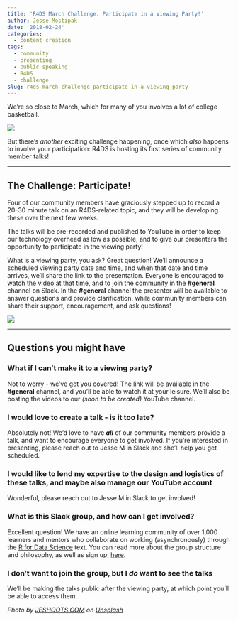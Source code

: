```yaml
---
title: 'R4DS March Challenge: Participate in a Viewing Party!'
author: Jesse Mostipak
date: '2018-02-24'
categories:
  - content creation
tags:
  - community
  - presenting
  - public speaking
  - R4DS
  - challenge
slug: r4ds-march-challenge-participate-in-a-viewing-party
---
```


We're so close to March, which for many of you involves a lot of college basketball. 

![](https://i.imgur.com/BLzfRDk.png)

But there's _another_ exciting challenge happening, once which _also_ happens to involve your participation: R4DS is hosting its first series of community member talks! 

*** 

## The Challenge: Participate!
Four of our community members have graciously stepped up to record a 20-30 minute talk on an R4DS-related topic, and they will be developing these over the next few weeks.  

The talks will be pre-recorded and published to YouTube in order to keep our technology overhead as low as possible, and to give our presenters the opportunity to participate in the viewing party!  

What is a viewing party, you ask? Great question! We'll announce a scheduled viewing party date and time, and when that date and time arrives, we'll share the link to the presentation. Everyone is encouraged to watch the video at that time, and to join the community in the __#general__ channel on Slack. In the __#general__ channel the presenter will be available to answer questions and provide clarification, while community members can share their support, encouragement, and ask questions!  

![](https://i.imgur.com/0lZRk7D.jpg)

*** 

## Questions you might have

### What if I can't make it to a viewing party?
Not to worry - we've got you covered! The link will be available in the __#general__ channel, and you'll be able to watch it at your leisure. We'll also be posting the videos to our _(soon to be created)_ YouTube channel.  

### I would love to create a talk - is it too late?
Absolutely not! We'd love to have __*all*__ of our community members provide a talk, and want to encourage everyone to get involved. If you're interested in presenting, please reach out to Jesse M in Slack and she'll help you get scheduled.  

### I would like to lend my expertise to the design and logistics of these talks, and maybe also manage our YouTube account
Wonderful, please reach out to Jesse M in Slack to get involved!

### What is this Slack group, and how can I get involved?
Excellent question! We have an online learning community of over 1,000 learners and mentors who collaborate on working (asynchronously) through the [R for Data Science](http://r4ds.had.co.nz/) text. You can read more about the group structure and philosophy, as well as sign up, [here](https://www.jessemaegan.com/post/r4ds-the-next-iteration/).

### I don't want to join the group, but I _do_ want to see the talks
We'll be making the talks public after the viewing party, at which point you'll be able to access them.

_Photo by <a href="https://unsplash.com/@jeshoots?utm_source=unsplash&utm_medium=referral&utm_content=creditCopyText">JESHOOTS.COM</a> on <a href="https://unsplash.com/s/photos/watch-tv?utm_source=unsplash&utm_medium=referral&utm_content=creditCopyText">Unsplash</a>_
